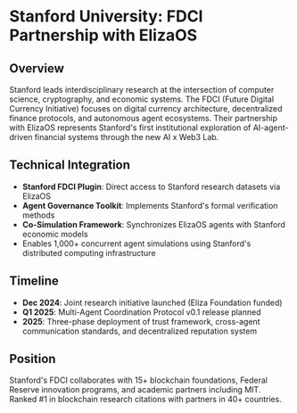 # Stanford University: FDCI Partnership with ElizaOS

## Overview

Stanford leads interdisciplinary research at the intersection of computer science, cryptography, and economic systems. The FDCI (Future Digital Currency Initiative) focuses on digital currency architecture, decentralized finance protocols, and autonomous agent ecosystems. Their partnership with ElizaOS represents Stanford's first institutional exploration of AI-agent-driven financial systems through the new AI x Web3 Lab.

## Technical Integration

- **Stanford FDCI Plugin**: Direct access to Stanford research datasets via ElizaOS
- **Agent Governance Toolkit**: Implements Stanford's formal verification methods
- **Co-Simulation Framework**: Synchronizes ElizaOS agents with Stanford economic models
- Enables 1,000+ concurrent agent simulations using Stanford's distributed computing infrastructure

## Timeline

- **Dec 2024**: Joint research initiative launched (Eliza Foundation funded)
- **Q1 2025**: Multi-Agent Coordination Protocol v0.1 release planned
- **2025**: Three-phase deployment of trust framework, cross-agent communication standards, and decentralized reputation system

## Position

Stanford's FDCI collaborates with 15+ blockchain foundations, Federal Reserve innovation programs, and academic partners including MIT. Ranked #1 in blockchain research citations with partners in 40+ countries.
